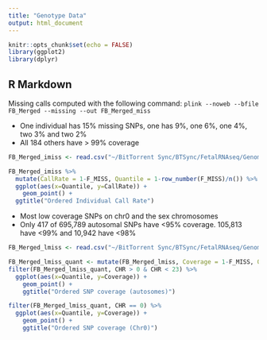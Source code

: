 ```yaml
---
title: "Genotype Data"
output: html_document
---
```


```r
knitr::opts_chunk$set(echo = FALSE)
library(ggplot2)
library(dplyr)
```

## R Markdown

Missing calls computed with the following command:
```plink --noweb --bfile FB_Merged --missing --out FB_Merged_miss```

- One individual has 15% missing SNPs, one has 9%, one 6%, one 4%, two 3% and two 2%
- All 184 others have > 99% coverage

```r
FB_Merged_imiss <- read.csv("~/BitTorrent Sync/BTSync/FetalRNAseq/Genome-wide genotyping/FB_Merged_miss.imiss", sep="")

FB_Merged_imiss %>% 
  mutate(CallRate = 1-F_MISS, Quantile = 1-row_number(F_MISS)/n()) %>% 
  ggplot(aes(x=Quantile, y=CallRate)) +
    geom_point() +
  ggtitle("Ordered Individual Call Rate")
```

- Most low coverage SNPs on chr0 and the sex chromosomes
- Only 417 of 695,789 autosomal SNPs have <95% coverage. 105,813 have <99% and 10,942 have <98%


```r
FB_Merged_lmiss <- read.csv("~/BitTorrent Sync/BTSync/FetalRNAseq/Genome-wide genotyping/FB_Merged_miss.lmiss", sep="")

FB_Merged_lmiss_quant <- mutate(FB_Merged_lmiss, Coverage = 1-F_MISS, Quantile = 1-row_number(F_MISS)/n())
filter(FB_Merged_lmiss_quant, CHR > 0 & CHR < 23) %>% 
  ggplot(aes(x=Quantile, y=Coverage)) +
    geom_point() +
    ggtitle("Ordered SNP coverage (autosomes)")

filter(FB_Merged_lmiss_quant, CHR == 0) %>% 
  ggplot(aes(x=Quantile, y=Coverage)) +
    geom_point() +
    ggtitle("Ordered SNP coverage (Chr0)")

```

